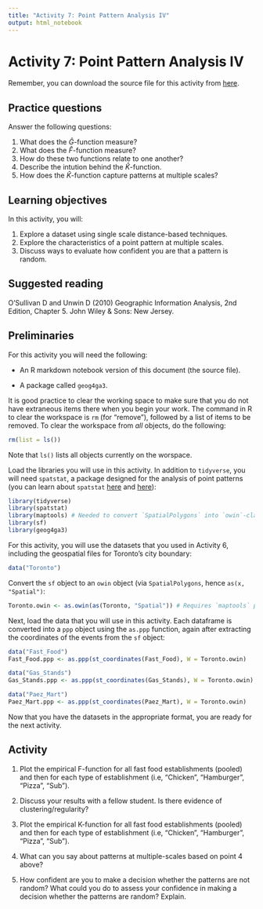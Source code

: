 ```yaml
---
title: "Activity 7: Point Pattern Analysis IV"
output: html_notebook
---
```


# Activity 7: Point Pattern Analysis IV

Remember, you can download the source file for this activity from [here](https://github.com/paezha/Spatial-Statistics-Course).

## Practice questions

Answer the following questions:

1. What does the $\hat{G}$-function measure?
2. What does the $\hat{F}$-function measure?
3. How do these two functions relate to one another?
4. Describe the intution behind the $\hat{K}$-function. 
5. How does the $\hat{K}$-function capture patterns at multiple scales?

## Learning objectives

In this activity, you will:

1. Explore a dataset using single scale distance-based techniques.
2. Explore the characteristics of a point pattern at multiple scales.
3. Discuss ways to evaluate how confident you are that a pattern is random.

## Suggested reading

O'Sullivan D and Unwin D (2010) Geographic Information Analysis, 2nd Edition, Chapter 5. John Wiley & Sons: New Jersey.

## Preliminaries

For this activity you will need the following:

* An R markdown notebook version of this document (the source file).

* A package called `geog4ga3`.

It is good practice to clear the working space to make sure that you do not have extraneous items there when you begin your work. The command in R to clear the workspace is `rm` (for "remove"), followed by a list of items to be removed. To clear the workspace from _all_ objects, do the following:
```r
rm(list = ls())
```

Note that `ls()` lists all objects currently on the worspace.

Load the libraries you will use in this activity. In addition to `tidyverse`, you will need `spatstat`, a package designed for the analysis of point patterns (you can learn about `spatstat` [here](https://cran.r-project.org/web/packages/spatstat/vignettes/getstart.pdf) and [here](http://spatstat.org/resources/spatstatJSSpaper.pdf)):
```r
library(tidyverse)
library(spatstat)
library(maptools) # Needed to convert `SpatialPolygons` into `owin`-class object
library(sf)
library(geog4ga3)
```

For this activity, you will use the datasets that you used in Activity 6, including the geospatial files for Toronto's city boundary:
```r
data("Toronto")
```

Convert the `sf` object to an `owin` object (via `SpatialPolygons`, hence `as(x, "Spatial")`:
```r
Toronto.owin <- as.owin(as(Toronto, "Spatial")) # Requires `maptools` package
```

Next, load the data that you will use in this activity. Each dataframe is converted into a `ppp` object using the `as.ppp` function, again after extracting the coordinates of the events from the `sf` object:
```r
data("Fast_Food")
Fast_Food.ppp <- as.ppp(st_coordinates(Fast_Food), W = Toronto.owin)

data("Gas_Stands")
Gas_Stands.ppp <- as.ppp(st_coordinates(Gas_Stands), W = Toronto.owin)

data("Paez_Mart")
Paez_Mart.ppp <- as.ppp(st_coordinates(Paez_Mart), W = Toronto.owin)
```

Now that you have the datasets in the appropriate format, you are ready for the next activity.

## Activity

1. Plot the empirical F-function for all fast food establishments (pooled) and then for each type of establishment (i.e, "Chicken", "Hamburger", "Pizza", "Sub").

2. Discuss your results with a fellow student. Is there evidence of clustering/regularity?

3. Plot the empirical K-function for all fast food establishments (pooled) and then for each type of establishment (i.e, "Chicken", "Hamburger", "Pizza", "Sub").

4. What can you say about patterns at multiple-scales based on point 4 above?

5. How confident are you to make a decision whether the patterns are not random? What could you do to assess your confidence in making a decision whether the patterns are random? Explain.